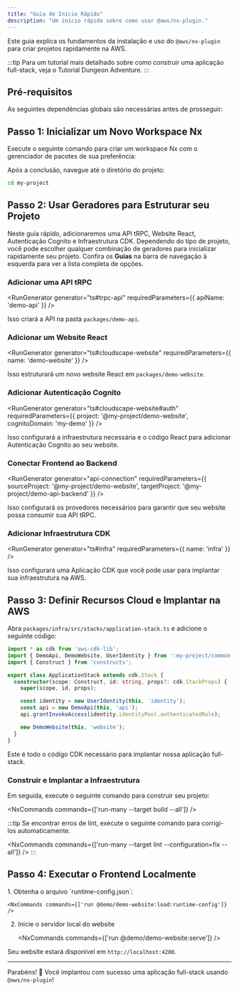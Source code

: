 ```yaml
---
title: "Guia de Início Rápido"
description: "Um início rápido sobre como usar @aws/nx-plugin."
---
```





Este guia explica os fundamentos da instalação e uso do `@aws/nx-plugin` para criar projetos rapidamente na AWS.

:::tip
Para um tutorial mais detalhado sobre como construir uma aplicação full-stack, veja o <Link path="get_started/tutorials/dungeon-game/overview">Tutorial Dungeon Adventure</Link>.
:::

## Pré-requisitos

As seguintes dependências globais são necessárias antes de prosseguir:

<Snippet name="prerequisites" />

## Passo 1: Inicializar um Novo Workspace Nx

Execute o seguinte comando para criar um workspace Nx com o gerenciador de pacotes de sua preferência:

<CreateNxWorkspaceCommand workspace="my-project" />

Após a conclusão, navegue até o diretório do projeto:

```sh
cd my-project
```

## Passo 2: Usar Geradores para Estruturar seu Projeto

Neste guia rápido, adicionaremos uma API tRPC, Website React, Autenticação Cognito e Infraestrutura CDK. Dependendo do tipo de projeto, você pode escolher qualquer combinação de geradores para inicializar rapidamente seu projeto. Confira os __Guias__ na barra de navegação à esquerda para ver a lista completa de opções.

### Adicionar uma API tRPC

<RunGenerator generator="ts#trpc-api" requiredParameters={{ apiName: 'demo-api' }} />

Isso criará a API na pasta `packages/demo-api`.

### Adicionar um Website React

<RunGenerator generator="ts#cloudscape-website" requiredParameters={{ name: 'demo-website' }} />

Isso estruturará um novo website React em `packages/demo-website`.

### Adicionar Autenticação Cognito

<RunGenerator generator="ts#cloudscape-website#auth" requiredParameters={{ project: '@my-project/demo-website', cognitoDomain: 'my-demo' }} />

Isso configurará a infraestrutura necessária e o código React para adicionar Autenticação Cognito ao seu website.

### Conectar Frontend ao Backend

<RunGenerator generator="api-connection" requiredParameters={{ sourceProject: '@my-project/demo-website', targetProject: '@my-project/demo-api-backend' }} />

Isso configurará os provedores necessários para garantir que seu website possa consumir sua API tRPC.

### Adicionar Infraestrutura CDK

<RunGenerator generator="ts#infra" requiredParameters={{ name: 'infra' }} />

Isso configurará uma Aplicação CDK que você pode usar para implantar sua infraestrutura na AWS.

## Passo 3: Definir Recursos Cloud e Implantar na AWS

Abra `packages/infra/src/stacks/application-stack.ts` e adicione o seguinte código:

```typescript
import * as cdk from 'aws-cdk-lib';
import { DemoApi, DemoWebsite, UserIdentity } from ':my-project/common-constructs';
import { Construct } from 'constructs';

export class ApplicationStack extends cdk.Stack {
  constructor(scope: Construct, id: string, props?: cdk.StackProps) {
    super(scope, id, props);

    const identity = new UserIdentity(this, 'identity');
    const api = new DemoApi(this, 'api');
    api.grantInvokeAccess(identity.identityPool.authenticatedRole);

    new DemoWebsite(this, 'website');
  }
}
```

Este é todo o código CDK necessário para implantar nossa aplicação full-stack.

### Construir e Implantar a Infraestrutura

Em seguida, execute o seguinte comando para construir seu projeto:

<NxCommands commands={['run-many --target build --all']} />

:::tip
Se encontrar erros de lint, execute o seguinte comando para corrigi-los automaticamente.

<NxCommands commands={['run-many --target lint --configuration=fix --all']} />
:::

## Passo 4: Executar o Frontend Localmente

<Steps>
1. Obtenha o arquivo `runtime-config.json`:

    <NxCommands commands={['run @demo/demo-website:load:runtime-config']} />

2. Inicie o servidor local do website

    <NxCommands commands={['run @demo/demo-website:serve']} />
</Steps>

Seu website estará disponível em `http://localhost:4200`.

---

Parabéns! 🎉 Você implantou com sucesso uma aplicação full-stack usando `@aws/nx-plugin`!